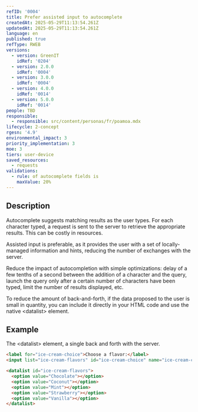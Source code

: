 ```yaml
---
refID: '0004'
title: Prefer assisted input to autocomplete
createdAt: 2025-05-29T11:13:54.261Z
updatedAt: 2025-05-29T11:13:54.261Z
language: en
published: true
refType: RWEB
versions:
  - version: GreenIT
    idRef: '0204'
  - version: 2.0.0
    idRef: '0004'
  - version: 3.0.0
    idRef: '0004'
  - version: 4.0.0
    idRef: '0014'
  - version: 5.0.0
    idRef: '0014'
people: TBD
responsible:
  - responsible: src/content/personas/fr/poamoa.mdx
lifecycle: 2-concept
rgesn: '4.9'
environmental_impact: 3
priority_implementation: 3
moe: 3
tiers: user-device
saved_resources:
  - requests
validations:
  - rule: of autocomplete fields is
    maxValue: 20%
---
```


## Description

Autocomplete suggests matching results as the user types. For each character typed, a request is sent to the server to retrieve the appropriate results. This can be costly in resources.

Assisted input is preferable, as it provides the user with a set of locally-managed information and hints, reducing the number of exchanges with the server.

Reduce the impact of autocompletion with simple optimizations: delay of a few tenths of a second between the addition of a character and the query, launch the query only after a certain number of characters have been typed, limit the number of results displayed, etc.

To reduce the amount of back-and-forth, if the data proposed to the user is small in quantity, you can include it directly in your HTML code and use the native \<datalist> element.

## Example

The \<datalist> element, a single back and forth with the server.

```html
<label for="ice-cream-choice">Choose a flavor:</label>
<input list="ice-cream-flavors" id="ice-cream-choice" name="ice-cream-choice" />

<datalist id="ice-cream-flavors">
  <option value="Chocolate"></option>
  <option value="Coconut"></option>
  <option value="Mint"></option>
  <option value="Strawberry"></option>
  <option value="Vanilla"></option>
</datalist>
```
